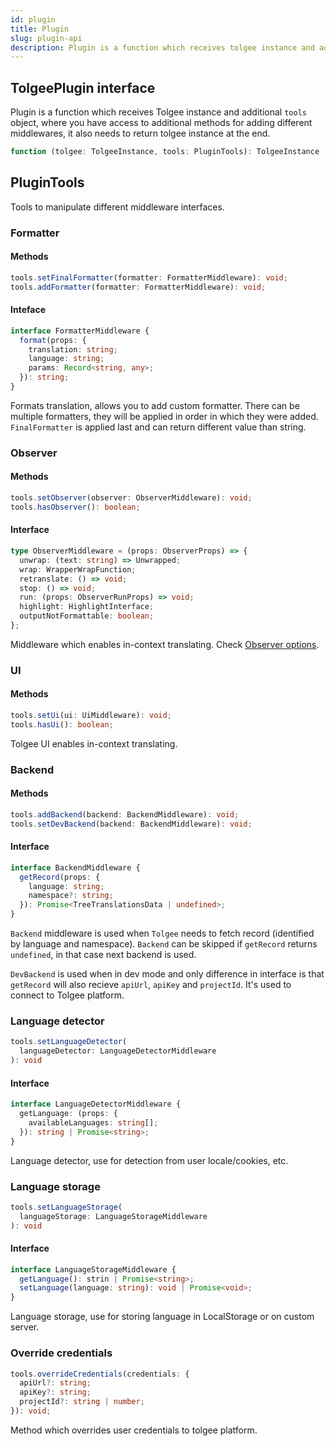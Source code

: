 ```yaml
---
id: plugin
title: Plugin
slug: plugin-api
description: Plugin is a function which receives tolgee instance and additional `tools` object, where you have access to additional methods for adding different middlewares.
---
```


## TolgeePlugin interface

Plugin is a function which receives Tolgee instance and additional `tools` object, where you have access
to additional methods for adding different middlewares, it also needs to return tolgee instance at the end.

```ts
function (tolgee: TolgeeInstance, tools: PluginTools): TolgeeInstance
```

## PluginTools

Tools to manipulate different middleware interfaces.

### Formatter

#### Methods

```ts
tools.setFinalFormatter(formatter: FormatterMiddleware): void;
tools.addFormatter(formatter: FormatterMiddleware): void;
```

#### Inteface

```ts
interface FormatterMiddleware {
  format(props: {
    translation: string;
    language: string;
    params: Record<string, any>;
  }): string;
}
```

Formats translation, allows you to add custom formatter.
There can be multiple formatters, they will be applied in order in which they were added.
`FinalFormatter` is applied last and can return different value than string.

### Observer

#### Methods

```ts
tools.setObserver(observer: ObserverMiddleware): void;
tools.hasObserver(): boolean;
```

#### Interface

```ts
type ObserverMiddleware = (props: ObserverProps) => {
  unwrap: (text: string) => Unwrapped;
  wrap: WrapperWrapFunction;
  retranslate: () => void;
  stop: () => void;
  run: (props: ObserverRunProps) => void;
  highlight: HighlightInterface;
  outputNotFormattable: boolean;
};
```

Middleware which enables in-context translating. Check [Observer options](./observer-options).

### UI

#### Methods

```ts
tools.setUi(ui: UiMiddleware): void;
tools.hasUi(): boolean;
```

Tolgee UI enables in-context translating.

### Backend

#### Methods

```ts
tools.addBackend(backend: BackendMiddleware): void;
tools.setDevBackend(backend: BackendMiddleware): void;
```

#### Interface

```ts
interface BackendMiddleware {
  getRecord(props: {
    language: string;
    namespace?: string;
  }): Promise<TreeTranslationsData | undefined>;
}
```

`Backend` middleware is used when `Tolgee` needs to fetch record (identified by language and namespace).
`Backend` can be skipped if `getRecord` returns `undefined`, in that case next backend is used.

`DevBackend` is used when in dev mode and only difference in interface is that `getRecord` will also
recieve `apiUrl`, `apiKey` and `projectId`. It's used to connect to Tolgee platform.

### Language detector

```ts
tools.setLanguageDetector(
  languageDetector: LanguageDetectorMiddleware
): void
```

#### Interface

```ts
interface LanguageDetectorMiddleware {
  getLanguage: (props: {
    availableLanguages: string[];
  }): string | Promise<string>;
}
```

Language detector, use for detection from user locale/cookies, etc.

### Language storage

```ts
tools.setLanguageStorage(
  languageStorage: LanguageStorageMiddleware
): void
```

#### Interface

```ts
interface LanguageStorageMiddleware {
  getLanguage(): strin | Promise<string>;
  setLanguage(language: string): void | Promise<void>;
}
```

Language storage, use for storing language in LocalStorage or on custom server.

### Override credentials

```ts
tools.overrideCredentials(credentials: {
  apiUrl?: string;
  apiKey?: string;
  projectId?: string | number;
}): void;
```

Method which overrides user credentials to tolgee platform.
